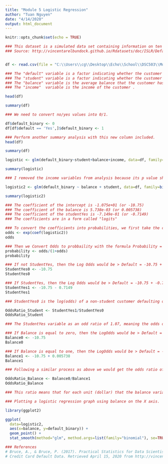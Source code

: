 ---
title: "Module 5 Logistic Regression"
author: "Tuan Nguyen"
date: "4/14/2020"
output: html_document
---

```{r setup, include=FALSE}
knitr::opts_chunk$set(echo = TRUE)
```

```{r Import File}
### This dataset is a simulated data set containing information on ten thousand customers. The aim here is to predict which customers will default on their credit card debt.
### Source: http://vincentarelbundock.github.io/Rdatasets/doc/ISLR/Default.html


df <- read.csv(file = "C:\\Users\\cg\\Desktop\\Echo\\School\\DSC503\\Module 5\\default.csv")
```

```{r Variables}
### The "default" variable is a factor indicating whether the customer defaulted on their debt.
### The "student" variable is a factor indicating whether the customer is a student.
### The "balance" variable is the average balance that the customer has remaining on their credit card after making their monthly payment.
### The "income"  variable is the income of the customer .
```

```{r Perform Summary Analysis}
head(df)

summary(df)
```

```{r Update "default" values}
### We need to convert no/yes values into 0/1.

df$default_binary <- 0
df[df$default == 'Yes',]$default_binary <- 1
```

```{r Perform Summary Analysis #2}
### Perform another summary analysis with this new column included.
head(df)

summary(df)
```

```{r Perform Logistic Regression Analysis}
logistic <- glm(default_binary~student+balance+income, data=df, family=binomial(link='logit'))

summary(logistic)
```

```{r Perform Logistic Regression Analysis #2}
### I removed the income variables from analysis because its p value shows it's not important to the outcome I will rerun my analysis without this variable.

logistic2 <- glm(default_binary ~ balance + student, data=df, family=binomial(link='logit'))

summary(logistic2)
```

```{r Identify the Coefficients}
### The coefficient of the intercept is -1.075e+01 (or -10.75)
### The coefficient of the balance is 5.738e-03 (or 0.005738)
### The coefficient of the studentYes is -7.149e-01 (or -0.7149)
### The coefficients are in a form called "logits"
```

```{r Convert logits/coefficients to Odds then to Probability}

### To convert the coefficients into probabilities, we first take the coefficients of the GLM output and use exp() to "de-logarithimize" and get odds.
odds <- exp(coef(logistic2))
odds

### Then we Convert Odds to probbaility with the formula Probability = Odds/(1+Odds)
probability <- odds/(1+odds)
probability
```

```{r Predict Default based on Student Status}

### If not StudentYes, then the Log Odds would be > Default = -10.75 + -0.7149(0)
StudentYes0 <- -10.75
StudentYes0

### If StudentYes, then the Log Odds would be > Default = -10.75 + -0.7149(1)
StudentYes1 <- -10.75 - 0.7149
StudentYes1

### StudentYes0 is the log(odds) of a non-student customer defaulting on their credit card. StudentYes1 indicates the decrease in the log(odds) that a student customer would default on their credit card. In other words, StudentYes1 is the log(odds ratio) of the odds that a student customer would default on their credit card, over the odds that a non student customer would default on their credit card. 

OddsRatio_Student <- StudentYes1/StudentYes0
OddsRatio_Student

### The StudentYes variable as an odd ratio of 1.07, meaning the odds of defaulting increases by 7% for student customers.
```

```{r Predict Default based on Balance amount}

### If Balance is equal to zero, then the LogOdds would be > Default = -10.75 + 0.005738(0)
Balance0 <- -10.75
Balance0

### If Balance is equal to one, then the LogOdds would be > Default = -10.75 + 0.005738(1)
Balance1 <- -10.75 + 0.005738
Balance1

### Following a similar process as above we would get the odds ratio of the balance variable with the following code:

OddsRatio_Balance <- Balance0/Balance1
OddsRatio_Balance

### This ratio means that for each unit (dollar) that the balance variable increases, the odds of defaulting rises by .05%
```

```{r Graph Logistic with Balance}
### Plotting a logistic regression graph using balance on the X axis.

library(ggplot2)

ggplot(
  data=logistic2, 
  aes(x=balance, y=default_binary)) + 
  geom_point() + 
  stat_smooth(method="glm", method.args=list(family="binomial"), se=TRUE, fullrange = TRUE)
```



```{r References}
### References
# Bruce, A., & Bruce, P. (2017). Practical Statistics for Data Scientists. 50 Essential Concepts. Sebastopol, CA: O’Reilly Media, Inc.
# Credit Card Default Data. Retrieved April 15, 2020 from http://vincentarelbundock.github.io/Rdatasets/doc/ISLR/Default.html 
```
